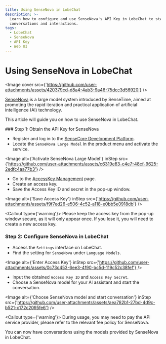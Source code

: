 ```yaml
---
title: Using SenseNova in LobeChat
description: >-
  Learn how to configure and use SenseNova's API Key in LobeChat to start
  conversations and interactions.
tags:
  - LobeChat
  - SenseNova
  - API Key
  - Web UI
---
```


# Using SenseNova in LobeChat

<Image cover src={'https://github.com/user-attachments/assets/420379cd-d8a4-4ab3-9a46-75dcc3d56920'} />

[SenseNova](https://platform.sensenova.cn/home) is a large model system introduced by SenseTime, aimed at promoting the rapid iteration and practical application of artificial intelligence (AI) technology.

This article will guide you on how to use SenseNova in LobeChat.

<Steps>
  ### Step 1: Obtain the API Key for SenseNova

  - Register and log in to the [SenseCore Development Platform](https://www.sensecore.cn/product/aistudio).
  - Locate the `SenseNova Large Model` in the product menu and activate the service.

  <Image alt={'Activate SenseNova Large Model'} inStep src={'https://github.com/user-attachments/assets/c6319e83-c4e7-48cf-9625-2edfc4aa77b3'} />

  - Go to the [AccessKey Management](https://console.sensecore.cn/iam/Security/access-key) page.
  - Create an access key.
  - Save the Access Key ID and secret in the pop-up window.

  <Image alt={'Save Access Key'} inStep src={'https://github.com/user-attachments/assets/f9f7ed26-e506-4c52-a118-e0bb5e0918db'} />

  <Callout type={'warning'}>
    Please keep the access key from the pop-up window secure, as it will only appear once. If you lose
    it, you will need to create a new access key.
  </Callout>

  ### Step 2: Configure SenseNova in LobeChat

  - Access the `Settings` interface on LobeChat.
  - Find the setting for `SenseNova` under `Language Models`.

  <Image alt={'Enter Access Key'} inStep src={'https://github.com/user-attachments/assets/0c73c453-6ee3-4f90-bc5d-119c52c38fef'} />

  - Input the obtained `Access Key ID` and `Access Key Secret`.
  - Choose a SenseNova model for your AI assistant and start the conversation.

  <Image alt={'Choose SenseNova model and start conversation'} inStep src={'https://github.com/user-attachments/assets/aea782b1-27bd-4d9c-b521-c172c2095fe6'} />

  <Callout type={'warning'}>
    During usage, you may need to pay the API service provider, please refer to the relevant fee
    policy for SenseNova.
  </Callout>
</Steps>

You can now have conversations using the models provided by SenseNova in LobeChat.
